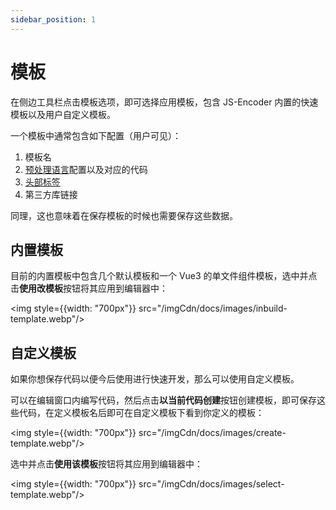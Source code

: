 ```yaml
---
sidebar_position: 1
---
```


# 模板

在侧边工具栏点击模板选项，即可选择应用模板，包含 JS-Encoder 内置的快速模板以及用户自定义模板。

一个模板中通常包含如下配置（用户可见）：

1. 模板名
2. [预处理语言](./prep)配置以及对应的代码
3. [头部标签](./settings#头部标签)
4. 第三方库链接

同理，这也意味着在保存模板的时候也需要保存这些数据。

## 内置模板

目前的内置模板中包含几个默认模板和一个 Vue3 的单文件组件模板，选中并点击**使用改模板**按钮将其应用到编辑器中：

<img style={{width: "700px"}} src="/imgCdn/docs/images/inbuild-template.webp"/>

## 自定义模板

如果你想保存代码以便今后使用进行快速开发，那么可以使用自定义模板。

可以在编辑窗口内编写代码，然后点击**以当前代码创建**按钮创建模板，即可保存这些代码，在定义模板名后即可在自定义模板下看到你定义的模板：

<img style={{width: "700px"}} src="/imgCdn/docs/images/create-template.webp"/>

选中并点击**使用该模板**按钮将其应用到编辑器中：

<img style={{width: "700px"}} src="/imgCdn/docs/images/select-template.webp"/>